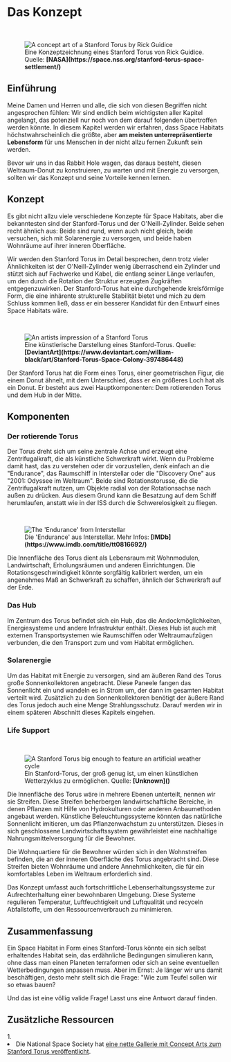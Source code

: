 
# Das Konzept

<ReadingTime />

<br/>
<figure>
<Image src={require(".//../../../resources/images/stanfordtorus.png")} alt="A concept art of a Stanford Torus by Rick Guidice" />
<figcaption style={{ color: "rgb(156, 156, 156)", fontSize: "14px", marginTop: "2px" }}>Eine Konzeptzeichnung eines Stanford Torus von Rick Guidice. Quelle: <strong>[NASA](https://space.nss.org/stanford-torus-space-settlement/)</strong></figcaption>
</figure>

## Einführung
Meine Damen und Herren und alle, die sich von diesen Begriffen nicht angesprochen fühlen: Wir sind endlich beim wichtigsten aller Kapitel angelangt, das potenziell nur noch von dem darauf folgenden übertroffen werden könnte. In diesem Kapitel werden wir erfahren, dass Space Habitats höchstwahrscheinlich die größte, aber <strong>am meisten unterrepräsentierte Lebensform</strong> für uns Menschen in der nicht allzu fernen Zukunft sein werden.

Bevor wir uns in das Rabbit Hole wagen, das daraus besteht, diesen Weltraum-Donut zu konstruieren, zu warten und mit Energie zu versorgen, sollten wir das Konzept und seine Vorteile kennen lernen.

## Konzept
Es gibt nicht allzu viele verschiedene Konzepte für Space Habitats, aber die bekanntesten sind der Stanford-Torus und der O'Neill-Zylinder. Beide sehen recht ähnlich aus: Beide sind rund, wenn auch nicht gleich, beide versuchen, sich mit Solarenergie zu versorgen, und beide haben Wohnräume auf ihrer inneren Oberfläche. 

Wir werden den Stanford Torus im Detail besprechen, denn trotz vieler Ähnlichkeiten ist der O'Neill-Zylinder wenig überraschend ein Zylinder und stützt sich auf Fachwerke und Kabel, die entlang seiner Länge verlaufen, um den durch die Rotation der Struktur erzeugten Zugkräften entgegenzuwirken. Der Stanford-Torus hat eine durchgehende kreisförmige Form, die eine inhärente strukturelle Stabilität bietet und mich zu dem Schluss kommen ließ, dass er ein besserer Kandidat für den Entwurf eines Space Habitats wäre. 

<br/>
<figure>
<Image src={require(".//../../../resources/images/stanfordtorus2.png")} alt="An artists impression of a Stanford Torus" />
<figcaption style={{ color: "rgb(156, 156, 156)", fontSize: "14px", marginTop: "2px" }}>Eine künstlerische Darstellung eines Stanford-Torus. Quelle: <strong>[DeviantArt](https://www.deviantart.com/william-black/art/Stanford-Torus-Space-Colony-397486448)</strong></figcaption>
</figure>

Der Stanford Torus hat die Form eines Torus, einer geometrischen Figur, die einem Donut ähnelt, mit dem Unterschied, dass er ein größeres Loch hat als ein Donut. Er besteht aus zwei Hauptkomponenten: Dem rotierenden Torus und dem Hub in der Mitte.

## Komponenten
### Der rotierende Torus
Der Torus dreht sich um seine zentrale Achse und erzeugt eine Zentrifugalkraft, die als künstliche Schwerkraft wirkt. Wenn du Probleme damit hast, das zu verstehen oder dir vorzustellen, denk einfach an die "Endurance", das Raumschiff in Interstellar oder die "Discovery One" aus "2001: Odyssee im Weltraum". Beide sind Rotationstorusse, die die Zentrifugalkraft nutzen, um Objekte radial von der Rotationsachse nach außen zu drücken. Aus diesem Grund kann die Besatzung auf dem Schiff herumlaufen, anstatt wie in der ISS durch die Schwerelosigkeit zu fliegen. 

<br/>
<figure>
<Image src={require(".//../../../resources/images/endurance.gif")} alt="The 'Endurance' from Interstellar" />
<figcaption style={{ color: "rgb(156, 156, 156)", fontSize: "14px", marginTop: "2px" }}>Die 'Endurance' aus Interstellar. Mehr Infos: <strong>[IMDb](https://www.imdb.com/title/tt0816692/)</strong></figcaption>
</figure>

Die Innenfläche des Torus dient als Lebensraum mit Wohnmodulen, Landwirtschaft, Erholungsräumen und anderen Einrichtungen. Die Rotationsgeschwindigkeit könnte sorgfältig kalibriert werden, um ein angenehmes Maß an Schwerkraft zu schaffen, ähnlich der Schwerkraft auf der Erde.

### Das Hub
Im Zentrum des Torus befindet sich ein Hub, das die Andockmöglichkeiten, Energiesysteme und andere Infrastruktur enthält. Dieses Hub ist auch mit externen Transportsystemen wie Raumschiffen oder Weltraumaufzügen verbunden, die den Transport zum und vom Habitat ermöglichen.

### Solarenergie
Um das Habitat mit Energie zu versorgen, sind am äußeren Rand des Torus große Sonnenkollektoren angebracht. Diese Paneele fangen das Sonnenlicht ein und wandeln es in Strom um, der dann im gesamten Habitat verteilt wird. Zusätzlich zu den Sonnenkollektoren benötigt der äußere Rand des Torus jedoch auch eine Menge Strahlungsschutz. Darauf werden wir in einem späteren Abschnitt dieses Kapitels eingehen.

### Life Support

<br/>
<figure>
<Image src={require(".//../../../resources/images/stanfordtorus3.png")} alt="A Stanford Torus big enough to feature an artificial weather cycle" />
<figcaption style={{ color: "rgb(156, 156, 156)", fontSize: "14px", marginTop: "2px" }}>Ein Stanford-Torus, der groß genug ist, um einen künstlichen Wetterzyklus zu ermöglichen. Quelle: <strong>[Unknown]()</strong></figcaption>
</figure>

Die Innenfläche des Torus wäre in mehrere Ebenen unterteilt, nennen wir sie Streifen. Diese Streifen beherbergen landwirtschaftliche Bereiche, in denen Pflanzen mit Hilfe von Hydrokulturen oder anderen Anbaumethoden angebaut werden. Künstliche Beleuchtungssysteme könnten das natürliche Sonnenlicht imitieren, um das Pflanzenwachstum zu unterstützen. Dieses in sich geschlossene Landwirtschaftssystem gewährleistet eine nachhaltige Nahrungsmittelversorgung für die Bewohner.

Die Wohnquartiere für die Bewohner würden sich in den Wohnstreifen befinden, die an der inneren Oberfläche des Torus angebracht sind. Diese Streifen bieten Wohnräume und andere Annehmlichkeiten, die für ein komfortables Leben im Weltraum erforderlich sind.

Das Konzept umfasst auch fortschrittliche Lebenserhaltungssysteme zur Aufrechterhaltung einer bewohnbaren Umgebung. Diese Systeme regulieren Temperatur, Luftfeuchtigkeit und Luftqualität und recyceln Abfallstoffe, um den Ressourcenverbrauch zu minimieren.

## Zusammenfassung
Ein Space Habitat in Form eines Stanford-Torus könnte ein sich selbst erhaltendes Habitat sein, das erdähnliche Bedingungen simulieren kann, ohne dass man einen Planeten terraformen oder sich an seine eventuellen Wetterbedingungen anpassen muss. Aber im Ernst: Je länger wir uns damit beschäftigen, desto mehr stellt sich die Frage: "Wie zum Teufel sollen wir so etwas bauen?

Und das ist eine völlig valide Frage! Lasst uns eine Antwort darauf finden.


<SaveArticleSection article="space-habitats-concept"/>

## Zusätzliche Ressourcen
<AdditionalResources>
  <div>
    <span>1. </span><li>Die National Space Society hat <a href="https://space.nss.org/stanford-torus-space-settlement/" target="_blank">eine nette Gallerie mit Concept Arts zum Stanford Torus veröffentlicht</a>.</li>
  </div>
</AdditionalResources>


<Analytics />